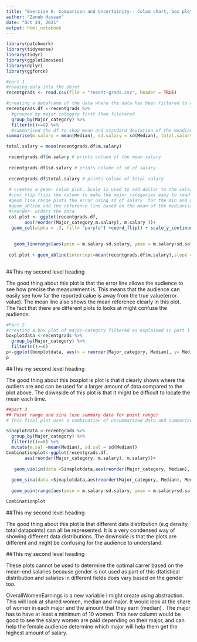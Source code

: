 ```yaml
---
title: "Exercise 6: Comparison and Uncertainity-- Colum chart, box plot, sina plot, violin plot"
author: "Zanub Hassan"
date: "Oct 24, 2021"
output: html_notebook
---
```


```r

library(patchwork)
library(tidyverse)
library(tidyr)
library(ggplot2movies)
library(dplyr)
library(ggforce)

#part 1
#reading data into the objet
recentgrads <- read.csv(file = "recent-grads.csv", header = TRUE)

#creating a dataframe of the data where the data has been filtered to contain only data with major_categories > or equal to 8.
recentgrads.df <-recentgrads %>%
  #grouped by major category first then filetered
  group_by(Major_category) %>%
  filter(n()>=8) %>%
  #summarised the df to show mean and standard deviation of the meadian(salary)
summarise(m.salary = mean(Median), sd.salary = sd(Median), total.salary = mean(m.salary))

total.salary = mean(recentgrads.df$m.salary)

 recentgrads.df$m.salary # prints column of the mean salary
 
 recentgrads.df$sd.salary # prints column of sd of salary
 
 recentgrads.df$total.salary # prints column of total salary
 
 # creates a geom- colom plot. Scale is used to add dollar to the salary. 
 #coor_flip flips the column to make the major_categories easy to read
 #geom_line range plots the error using sd of salary  for the min and max
 #geom_abline add the reference line based on the mean of the median(salary)
 #reorder- orders the data
 col.plot <- ggplot(recentgrads.df, 
       aes(reorder(Major_category,m.salary), m.salary ))+
  geom_col(alpha = .3, fill= "purple") +coord_flip() + scale_y_continuous(labels = scales::dollar_format())+
   
   
   geom_linerange(aes(ymin = m.salary-sd.salary, ymax = m.salary+sd.salary))
 
 col.plot + geom_abline(intercept=mean(recentgrads.df$m.salary),slope = 1, col ="red", linetype = "dashed")
 
```
##This my second level heading

The good thing about this plot is that the error line allows the audience to see how precise the measurement is. This means that the audience can easily see how far the reported calue is away from the true value(error value). The mean line also shows the mean reference clearly in this plot.  The fact that there are different plots to looks at might confuse the audience.

```r
#Part 2
#creating a box plot of major-category filtered as explained in part 1 above 
boxplotdata <-recentgrads %>%
  group_by(Major_category) %>%
  filter(n()>=8)
p<-ggplot(boxplotdata, aes(x = reorder(Major_category, Median), y= Median)) + geom_boxplot(outlier.color = "blue", outlier.shape = 8, outlier.size = 2) + coord_flip()
p
```
##This my second level heading

The good thing about this boxplot is plot is that it clearly shows where the outliers are and can be used for a larger amount of data compared to the plot above. The downside of this plot is that it might be difficult to locate the mean each time.

```r
##part 3
## Point range and sina (use summary data for point range)
# This final plot uses a combination of unsummarized data and summarized data. The summarized data is the recentgrads.df data used in part 1 and the Sinaplot data is the unsummarized data used for both the violin and sinaplot. Thinking about the getsalt principle, the violin plot was plotted first, followed by the sina plot then the point range.

Sinaplotdata <-recentgrads %>%
  group_by(Major_category) %>%
  filter(n()>=8) %>%
  mutate(m.sal =mean(Median), sd.sal = sd(Median))
Combinationplot<-ggplot(recentgrads.df, 
       aes(reorder(Major_category, m.salary), m.salary))+
  
   geom_violin(data =Sinaplotdata,aes(reorder(Major_category, Median), Median)) +
 
  geom_sina(data =Sinaplotdata,aes(reorder(Major_category, Median), Median), alpha =0.15, col = "blue") +
  
  geom_pointrange(aes(ymin = m.salary-sd.salary, ymax = m.salary+sd.salary)) + coord_flip() + scale_y_continuous(labels = scales::dollar_format())  

Combinationplot 
```
##This my second level heading

The good thing about this plot is that different data distribution (e.g density, total datapoints)
can all be represented. It is a very condensed way of showing different data distributions. The downside is that the plots are different and might be confusing for the audience to understand.

##This my second level heading

These plots cannot be used to determine the optimal carrer based on the mean-end salaries because gender is not used as part of this dtatistical distribution and salaries in different fields does vary based on the gender too.

OverallWomenEarnings is a new variable I might create using abstraction. This will look at shared women, median and major. It would look at the share of women in each major and the amount that they earn (median) . The major has to have at least a minimum of 10 women. This new column would be good to see the salary women are paid depending on their major, and can help the female audience determine which major will help them get the highest amount of salary.



